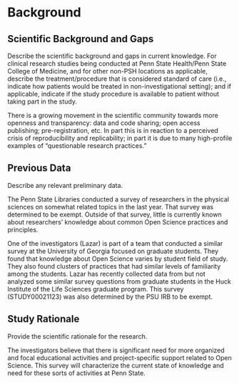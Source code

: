 # Background

## Scientific Background and Gaps

::: {.instr_box}
Describe the scientific background and gaps in current knowledge.
For clinical research studies being conducted at Penn State
Health/Penn State College of Medicine, and for other non-PSH locations
as applicable, describe the treatment/procedure that is considered
standard of care (i.e., indicate how patients would be treated in
non-investigational setting); and if applicable, indicate if the study
procedure is available to patient without taking part in the study.
:::

There is a growing movement in the scientific community towards more openness and transparency: data and code sharing; open access publishing; pre-registration, etc.
In part this is in reaction to a perceived crisis of reproducibility and replicability; in part it is due to many high-profile examples of “questionable research practices.”
 
## Previous Data

::: {.instr_box}
Describe any relevant preliminary data.
:::

The Penn State Libraries conducted a survey of researchers in the physical sciences on somewhat related topics in the last year. That survey was determined to be exempt. Outside of that survey, little is currently known about researchers' knowledge about common Open Science practices and principles.  

One of the investigators (Lazar) is part of a team that conducted a similar survey at the University of Georgia focused on graduate students. They found that knowledge about Open Science varies by student field of study. They also found clusters of practices that had similar levels of familiarity among the students. Lazar has recently collected data from but not analyzed some similar survey questions from graduate students in the Huck Institute of the Life Sciences graduate program. This survey (STUDY00021123) was also determined by the PSU IRB to be exempt.

## Study Rationale

::: {.instr_box}
Provide the scientific rationale for the research.
:::

The investigators believe that there is significant need for more organized and focal educational activities and project-specific support related to Open Science.
This survey will characterize the current state of knowledge and need for these sorts of activities at Penn State.

